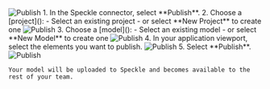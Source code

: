   <Step title="Publish to Speckle">
    <Frame>
    <img src="/images/connectors/dui_publish_1.jpg" alt="Publish" />
    </Frame>
    1. In the Speckle connector, select **Publish**.
    2. Choose a [project]():
        - Select an existing project
        - or select **New Project** to create one
    <Frame>
    <img src="/images/connectors/dui_publish_2.jpg" alt="Publish" />
    </Frame>
    3. Choose a [model]():
        - Select an existing model
        - or select **New Model** to create one
    <Frame>
    <img src="/images/connectors/dui_publish_3.jpg" alt="Publish" />
    </Frame>
    4. In your application viewport, select the elements you want to publish.
    <Frame>
    <img src="/images/connectors/dui_publish_4.jpg" alt="Publish" />
    </Frame>
    5. Select **Publish**.
    <Frame>
    <img src="/images/connectors/dui_publish_5.jpg" alt="Publish" />
    </Frame>
    
    Your model will be uploaded to Speckle and becomes available to the rest of your team.
  </Step>